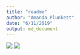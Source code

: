 ```yaml
---
title: "readme"
author: "Amanda Plunkett"
date: "6/11/2019"
output: md_document
---
```


![](meteoritemap.png)
![](tsplot.png)